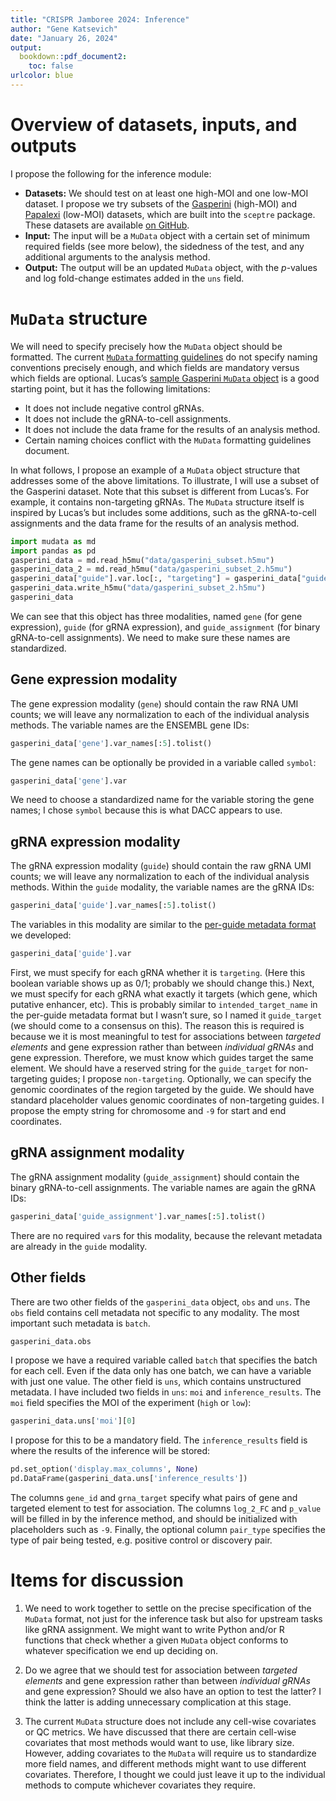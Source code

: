 ```yaml
---
title: "CRISPR Jamboree 2024: Inference"
author: "Gene Katsevich"
date: "January 26, 2024"
output: 
  bookdown::pdf_document2:
    toc: false
urlcolor: blue
---
```


# Overview of datasets, inputs, and outputs

I propose the following for the inference module:

- **Datasets:** We should test on at least one high-MOI and one low-MOI dataset. I propose we try subsets of the [Gasperini](https://katsevich-lab.github.io/sceptre/reference/highmoi_example_data.html) (high-MOI) and [Papalexi](https://katsevich-lab.github.io/sceptre/reference/lowmoi_example_data.html) (low-MOI) datasets, which are built into the `sceptre` package. These datasets are available [on GitHub](https://github.com/Katsevich-Lab/sceptre-igvf/tree/main/data).
- **Input:** The input will be a `MuData` object with a certain set of minimum required fields (see more below), the sidedness of the test, and any additional arguments to the analysis method. 
- **Output:** The output will be an updated `MuData` object, with the $p$-values and log fold-change estimates added in the `uns` field. 

# `MuData` structure

We will need to specify precisely how the `MuData` object should be formatted. The current [`MuData` formatting guidelines](https://docs.google.com/document/d/1Y7LThEF4rPT5DnzwZnQ5uIek-X0BqZorLI5Mm8A8PF4/edit#heading=h.ut379ivr6x0a) do not specify naming conventions precisely enough, and which fields are mandatory versus which fields are optional. Lucas's [sample Gasperini `MuData` object](https://github.com/IGVF-CRISPR/Pipeline_Gasperini_2019/tree/main) is a good starting point, but it has the following limitations:

- It does not include negative control gRNAs.
- It does not include the gRNA-to-cell assignments.
- It does not include the data frame for the results of an analysis method.
- Certain naming choices conflict with the `MuData` formatting guidelines document.

In what follows, I propose an example of a `MuData` object structure that addresses some of the above limitations. To illustrate, I will use a subset of the Gasperini dataset. Note that this subset is different from Lucas's. For example, it contains non-targeting gRNAs. The `MuData` structure itself is inspired by Lucas's but includes some additions, such as the gRNA-to-cell assignments and the data frame for the results of an analysis method.

```python
import mudata as md
import pandas as pd
gasperini_data = md.read_h5mu("data/gasperini_subset.h5mu")
gasperini_data_2 = md.read_h5mu("data/gasperini_subset_2.h5mu")
gasperini_data["guide"].var.loc[:, "targeting"] = gasperini_data["guide"].var["targeting"].astype("object").astype(bool)
gasperini_data.write_h5mu("data/gasperini_subset_2.h5mu")
gasperini_data
```

We can see that this object has three modalities, named `gene` (for gene expression), `guide` (for gRNA expression), and `guide_assignment` (for binary gRNA-to-cell assignments). We need to make sure these names are standardized. 

## Gene expression modality 

The gene expression modality (`gene`) should contain the raw RNA UMI counts; we will leave any normalization to each of the individual analysis methods. The variable names are the ENSEMBL gene IDs: 
```python
gasperini_data['gene'].var_names[:5].tolist()
```
The gene names can be optionally be provided in a variable called `symbol`: 
```python
gasperini_data['gene'].var
```
We need to choose a standardized name for the variable storing the gene names; I chose `symbol` because this is what DACC appears to use. 

## gRNA expression modality 

The gRNA expression modality (`guide`) should contain the raw gRNA UMI counts; we will leave any normalization to each of the individual analysis methods. Within the `guide` modality, the variable names are the gRNA IDs: 
```python
gasperini_data['guide'].var_names[:5].tolist()
```
The variables in this modality are similar to the [per-guide metadata format](https://docs.google.com/document/d/1tib4To6XjMYTxeBRCgvgRD5JCq2XsmcJDjMcL2AGzso/edit) we developed:
```python
gasperini_data['guide'].var
```
First, we must specify for each gRNA whether it is `targeting`. (Here this boolean variable shows up as 0/1; probably we should change this.) Next, we must specify for each gRNA what exactly it targets (which gene, which putative enhancer, etc). This is probably similar to `intended_target_name` in the per-guide metadata format but I wasn't sure, so I named it `guide_target` (we should come to a consensus on this). The reason this is required is because we it is most meaningful to test for associations between *targeted elements* and gene expression rather than between *individual gRNAs* and gene expression. Therefore, we must know which guides target the same element. We should have a reserved string for the `guide_target` for non-targeting guides; I propose `non-targeting`. Optionally, we can specify the genomic coordinates of the region targeted by the guide. We should have standard placeholder values genomic coordinates of non-targeting guides. I propose the empty string for chromosome and `-9` for start and end coordinates. 

## gRNA assignment modality 

The gRNA assignment modality (`guide_assignment`) should contain the binary gRNA-to-cell assignments. The variable names are again the gRNA IDs: 
```python
gasperini_data['guide_assignment'].var_names[:5].tolist()
```
There are no required `var`s for this modality, because the relevant metadata are already in the `guide` modality.

## Other fields

There are two other fields of the `gasperini_data` object, `obs` and `uns`. The `obs` field contains cell metadata not specific to any modality. The most important such metadata is `batch`. 
```python
gasperini_data.obs
```

I propose we have a required variable called `batch` that specifies the batch for each cell. Even if the data only has one batch, we can have a variable with just one value. The other field is `uns`, which contains unstructured metadata. I have included two fields in `uns`: `moi` and `inference_results`. The `moi` field specifies the MOI of the experiment (`high` or `low`):
```python
gasperini_data.uns['moi'][0]
```

I propose for this to be a mandatory field. The `inference_results` field is where the results of the inference will be stored:
```python
pd.set_option('display.max_columns', None)
pd.DataFrame(gasperini_data.uns['inference_results'])
```

The columns `gene_id` and `grna_target` specify what pairs of gene and targeted element to test for association. The columns `log_2_FC` and `p_value` will be filled in by the inference method, and should be initialized with placeholders such as `-9`. Finally, the optional column `pair_type` specifies the type of pair being tested, e.g. positive control or discovery pair. 

# Items for discussion

1. We need to work together to settle on the precise specification of the `MuData` format, not just for the inference task but also for upstream tasks like gRNA assignment. We might want to write Python and/or R functions that check whether a given `MuData` object conforms to whatever specification we end up deciding on. 

2. Do we agree that we should test for association between *targeted elements* and gene expression rather than between *individual gRNAs* and gene expression? Should we also have an option to test the latter? I think the latter is adding unnecessary complication at this stage.

3. The current `MuData` structure does not include any cell-wise covariates or QC metrics. We have discussed that there are certain cell-wise covariates that most methods would want to use, like library size. However, adding covariates to the `MuData` will require us to standardize more field names, and different methods might want to use different covariates. Therefore, I thought we could just leave it up to the individual methods to compute whichever covariates they require.